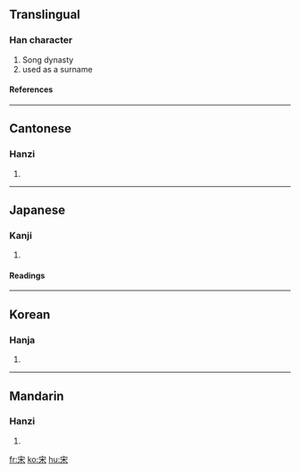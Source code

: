 ==Translingual==
===Han character===
{{Han char|rn=40|rad=宀|as=04|sn=7|four=3090<sub>4</sub>|canj=十木 (JD), X十木 (XJD)}}
# Song dynasty
# used as a surname
====References====
{{Han ref|kx=0282.120|dkj=07078|dj=0554.070|hdz=20915.020|uh=5B8B|ud=23435|bh=A7BA|bd=42938}}
----
==Cantonese==
===Hanzi===
{{yue-hanzi|jyut=|y=sung3}}
# {{defn|Cantonese}}
----
==Japanese==
===Kanji===
{{ja-kanji|grade=|rs=宀04}}
# {{defn|Japanese}} 
====Readings====
{{ja-readings|on=[[そう]] (sō)|kun=[[すまい]] (sumai), [[おる]] (oru)}}
----
==Korean==
===Hanja===
{{ko-hanja|hangeul=송|rv=song|mr=song}}
# {{defn|Korean}}
----
==Mandarin==
===Hanzi===
{{cmn-hanzi|pin=[[sòng]] (song4)|wg=sung<sup>4</sup>}}
# {{defn|Mandarin}}

[[fr:宋]]
[[ko:宋]]
[[hu:宋]]
